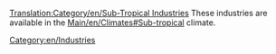 [[Translation:Category/en/Sub-Tropical Industries]]{{en/-}}
These industries are available in the [[Main/en/Climates#Sub-tropical]] climate.

[[Category:en/Industries]]